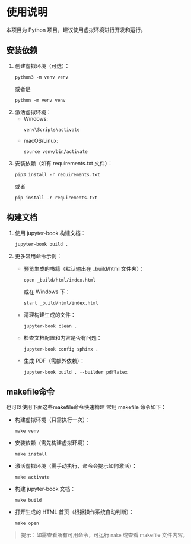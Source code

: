 # 使用说明

本项目为 Python 项目，建议使用虚拟环境进行开发和运行。

## 安装依赖

1. 创建虚拟环境（可选）：
   ```
   python3 -m venv venv
   ```
   或者是
   ```
   python -m venv venv
   ```
2. 激活虚拟环境：
   - Windows:
     ```
     venv\Scripts\activate
     ```
   - macOS/Linux:
     ```
     source venv/bin/activate
     ```
3. 安装依赖（如有 requirements.txt 文件）：
   ```
   pip3 install -r requirements.txt
   ```
   或者
   ```
   pip install -r requirements.txt
   ```

## 构建文档

1. 使用 jupyter-book 构建文档：
   ```
   jupyter-book build .
   ```

2. 更多常用命令示例：

   - 预览生成的书籍（默认输出在 _build/html 文件夹）：
     ```
     open _build/html/index.html
     ```
     或在 Windows 下：
     ```
     start _build/html/index.html
     ```

   - 清理构建生成的文件：
     ```
     jupyter-book clean .
     ```

   - 检查文档配置和内容是否有问题：
     ```
     jupyter-book config sphinx .
     ```

   - 生成 PDF（需额外依赖）：
     ```
     jupyter-book build . --builder pdflatex
     ```

## makefile命令
也可以使用下面这些makefile命令快速构建
常用 makefile 命令如下：

- 构建虚拟环境（只需执行一次）：
  ```
  make venv
  ```

- 安装依赖（需先构建虚拟环境）：
  ```
  make install
  ```

- 激活虚拟环境（需手动执行，命令会提示如何激活）：
  ```
  make activate
  ```

- 构建 jupyter-book 文档：
  ```
  make build
  ```

- 打开生成的 HTML 首页（根据操作系统自动判断）：
  ```
  make open
  ```

> 提示：如需查看所有可用命令，可运行 `make` 或查看 makefile 文件内容。
